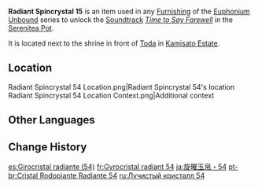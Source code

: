 {{Item Infobox
|id           = 141054
|image        = Item Radiant Spincrystal.png
|type         = Adventure Items
|group        = Radiant Spincrystals
|group2       = Inazuma Spincrystals
|quality      = 4
|invCategory  = Precious Items
|description  = This wondrous crystal contains a certain rhythm, like something beautiful woven from delicate silk. These items can be found throughout the mainland or from merchants who collect curios. The tune held within this crystal can be revivified in your [[Serenitea Pot]] using either "[[Euphonium Unbound: Winding]]" or "[[Euphonium Unbound: Soaring]]." The tune contained within this [[Radiant Spincrystal]] is "[[Time to Say Farewell]]."
|source1      = [[Kamisato Estate]]
|track        = Time to Say Farewell
}}
'''Radiant Spincrystal 15''' is an item used in any [[Furnishing]] of the [[Euphonium Unbound]] series to unlock the [[Soundtrack]] ''[[Time to Say Farewell]]'' in the [[Serenitea Pot]].

It is located next to the shrine in front of [[Toda]] in [[Kamisato Estate]].

==Location==
<gallery>
Radiant Spincrystal 54 Location.png|Radiant Spincrystal 54's location
Radiant Spincrystal 54 Location Context.png|Additional context
</gallery>

==Other Languages==
{{Other Languages
|default_hidden = 1
|en      = Radiant Spincrystal 54
|zhs     = 旋曜玉帛・其五十四
|zhs_rm  = Xuán Yào Yùbó - Qí Wǔshísì
|zht     = 旋曜玉帛・其五十四
|zht_rm  = Xuán Yào Yùbó - Qí Wǔshísì
|ja      = 旋曜玉帛・54
|ja_rm   = Sen'you Gyokuhaku - Gojuuyon{{Assumed}}
|ko      = 빛나는 결정・54
|ko_rm   = Binnaneun Gyeoljeong - Osipssa
|es      = Girocristal radiante (54)
|fr      = Gyrocristal radiant 54
|ru      = Лучистый кристалл {{tt|54|}}
|th      = Radiant Spincrystal 54
|vi      = Ngọc Thạch Âm Vang 54
|de      = Strahlender Drehkristall LIV
|id      = Radiant Spincrystal 54
|pt      = Cristal Rodopiante Radiante 54
|tr      = Parlak Burgu Kristal 54
|it      = Voltacristallo radioso 54
}}

==Change History==
{{Change History|2.6}}

[[es:Girocristal radiante (54)]]
[[fr:Gyrocristal radiant 54]]
[[ja:旋曜玉帛・54]]
[[pt-br:Cristal Rodopiante Radiante 54]]
[[ru:Лучистый кристалл 54]]